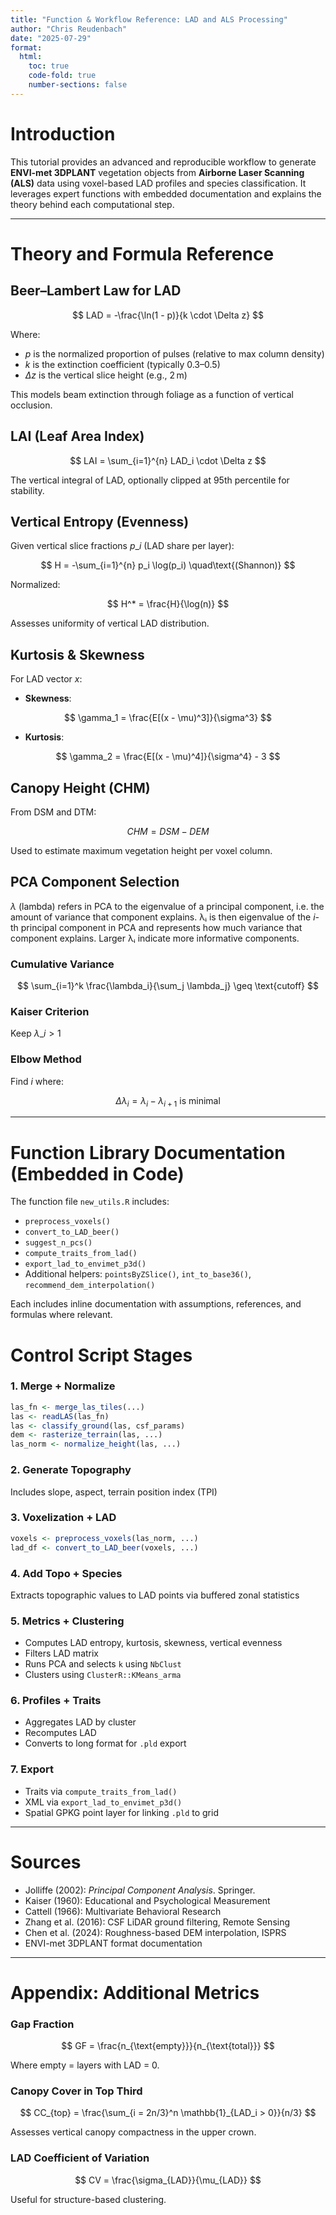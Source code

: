 ```yaml
---
title: "Function & Workflow Reference: LAD and ALS Processing"
author: "Chris Reudenbach"
date: "2025-07-29"
format:
  html:
    toc: true
    code-fold: true
    number-sections: false
---
```


# Introduction

This tutorial provides an advanced and reproducible workflow to generate **ENVI-met 3DPLANT** vegetation objects from **Airborne Laser Scanning (ALS)** data using voxel-based LAD profiles and species classification. It leverages expert functions with embedded documentation and explains the theory behind each computational step.

---


# Theory and Formula Reference

## Beer–Lambert Law for LAD

$$
LAD = -\frac{\ln(1 - p)}{k \cdot \Delta z}
$$

Where:

* $p$ is the normalized proportion of pulses (relative to max column density)
* $k$ is the extinction coefficient (typically 0.3–0.5)
* $\Delta z$ is the vertical slice height (e.g., 2 m)

This models beam extinction through foliage as a function of vertical occlusion.

## LAI (Leaf Area Index)

$$
LAI = \sum_{i=1}^{n} LAD_i \cdot \Delta z
$$

The vertical integral of LAD, optionally clipped at 95th percentile for stability.

## Vertical Entropy (Evenness)

Given vertical slice fractions $p\_i$ (LAD share per layer):

$$
H = -\sum_{i=1}^{n} p_i \log(p_i) \quad\text{(Shannon)}
$$

Normalized:

$$
H^* = \frac{H}{\log(n)}
$$

Assesses uniformity of vertical LAD distribution.

## Kurtosis & Skewness

For LAD vector $x$:

* **Skewness**:

$$
\gamma_1 = \frac{E[(x - \mu)^3]}{\sigma^3}
$$

* **Kurtosis**:

$$
\gamma_2 = \frac{E[(x - \mu)^4]}{\sigma^4} - 3
$$

## Canopy Height (CHM)

From DSM and DTM:

$$
CHM = DSM - DEM
$$

Used to estimate maximum vegetation height per voxel column.

## PCA Component Selection

$\lambda$ (lambda) refers in PCA to the eigenvalue of a principal component, i.e. the amount of variance that component explains. λᵢ is then eigenvalue of the $i$-th principal component in PCA and represents how much variance that component explains. Larger λᵢ indicate more informative components.


### Cumulative Variance

$$
\sum_{i=1}^k \frac{\lambda_i}{\sum_j \lambda_j} \geq \text{cutoff}
$$

### Kaiser Criterion

Keep $\lambda\_i > 1$

### Elbow Method

Find $i$ where:

$$
\Delta \lambda_i = \lambda_{i} - \lambda_{i+1}\text{ is minimal}
$$

---

# Function Library Documentation (Embedded in Code)

The function file `new_utils.R` includes:

* `preprocess_voxels()`
* `convert_to_LAD_beer()`
* `suggest_n_pcs()`
* `compute_traits_from_lad()`
* `export_lad_to_envimet_p3d()`
* Additional helpers: `pointsByZSlice()`, `int_to_base36()`, `recommend_dem_interpolation()`

Each includes inline documentation with assumptions, references, and formulas where relevant.

# Control Script Stages

### 1. Merge + Normalize

```r
las_fn <- merge_las_tiles(...)
las <- readLAS(las_fn)
las <- classify_ground(las, csf_params)
dem <- rasterize_terrain(las, ...)
las_norm <- normalize_height(las, ...)
```

### 2. Generate Topography

Includes slope, aspect, terrain position index (TPI)

### 3. Voxelization + LAD

```r
voxels <- preprocess_voxels(las_norm, ...)
lad_df <- convert_to_LAD_beer(voxels, ...)
```

### 4. Add Topo + Species

Extracts topographic values to LAD points via buffered zonal statistics

### 5. Metrics + Clustering

* Computes LAD entropy, kurtosis, skewness, vertical evenness
* Filters LAD matrix
* Runs PCA and selects `k` using `NbClust`
* Clusters using `ClusterR::KMeans_arma`

### 6. Profiles + Traits

* Aggregates LAD by cluster
* Recomputes LAD
* Converts to long format for `.pld` export

### 7. Export

* Traits via `compute_traits_from_lad()`
* XML via `export_lad_to_envimet_p3d()`
* Spatial GPKG point layer for linking `.pld` to grid

---

# Sources

* Jolliffe (2002): *Principal Component Analysis*. Springer.
* Kaiser (1960): Educational and Psychological Measurement
* Cattell (1966): Multivariate Behavioral Research
* Zhang et al. (2016): CSF LiDAR ground filtering, Remote Sensing
* Chen et al. (2024): Roughness-based DEM interpolation, ISPRS
* ENVI-met 3DPLANT format documentation

---

# Appendix: Additional Metrics

### Gap Fraction

$$
GF = \frac{n_{\text{empty}}}{n_{\text{total}}}
$$

Where empty = layers with LAD = 0.

### Canopy Cover in Top Third

$$
CC_{top} = \frac{\sum_{i = 2n/3}^n \mathbb{1}_{LAD_i > 0}}{n/3}
$$

Assesses vertical canopy compactness in the upper crown.

### LAD Coefficient of Variation

$$
CV = \frac{\sigma_{LAD}}{\mu_{LAD}}
$$

Useful for structure-based clustering.

